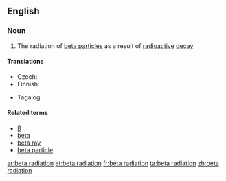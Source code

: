 ==English==

===Noun===
{{en-noun|head=[[beta]] [[radiation]]|-}}

# {{label|en|physics}} The radiation of [[beta particle]]s as a result of [[radioactive]] [[decay]]

====Translations====
{{trans-top|radiation of beta particles}}
* Czech: {{t|cs|záření beta|n}}
* Finnish: {{t|fi|beetasäteily}}
{{trans-mid}}
* Tagalog: {{t|tl|dagilap-beta}}
{{trans-bottom}}

====Related terms====
* [[β]]
* [[beta]]
* [[beta ray]]
* [[beta particle]]

[[ar:beta radiation]]
[[et:beta radiation]]
[[fr:beta radiation]]
[[ta:beta radiation]]
[[zh:beta radiation]]